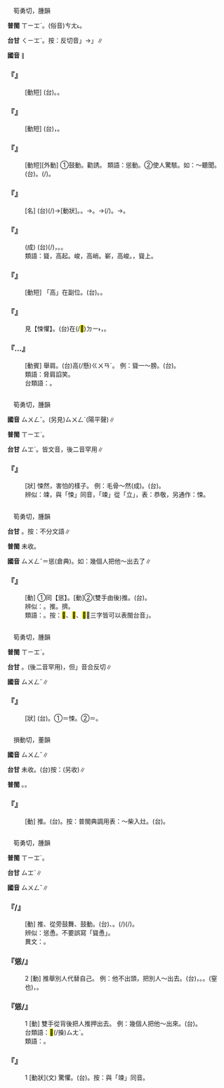 
=={{ruby|聳|ㄙㄨㄥˇ}}==

　筍勇切，腫韻

'''普閩''' <rt>ㄒㄧㆲˋ</rt>。(俗音)<rt>ㄘㄤ˪</rt>。

'''台甘''' <rt>ㄑㄧㆲˋ</rt>。按：反切音{{ruby|「|ㄒㄧㆲˋ}}」→{{ruby|「|ㄑㄧㆲˋ}}」∥

'''國音''' {{ruby|(文)|ㄙㄨㄥˇ}}∥

    

==='''『{{ruby|聳|ㄙㄨㄥˇ}}{{ruby|立|ㄌㄧˋ}}』'''===
: [動短] (台){{ruby|企|ㄎㄧㄚ˫}}{{ruby|高|ㄍㄨㄢˊ}}{{ruby|高|ㄍㄨㄢˊ}}。{{ruby|企|ㄎㄧㄚ˫}}{{ruby|直|ㄉㄧㆵ ͘}}{{ruby|直|ㄉㄧㆵ ͘}}。
    

==='''『{{ruby|聳|ㄙㄨㄥˇ}}{{ruby|聽|ㄊㄧㄥ}}』'''===
: [動短] (台){{ruby|發|ㄏㄨㄚㆵ}}{{ruby|言|ㆣㄧㄢˊ}}{{ruby|奇|ㄍㄧˊ}}{{ruby|異|ㆪ˫}}{{ruby|引|ㄧㄣˋ}}{{ruby|起|ㄎㄧˋ}}{{ruby|眾|ㄐㄧㄥ˪}}{{ruby|人|ㄌㄤˊ}}{{ruby|丌|ㆤ}}{{ruby|注|ㄗㄨ˪}}{{ruby|意|ㄧ˪}}，{{ruby|驚|ㄍㄧㄥ}}{{ruby|動|ㄉㆲ˫}}{{ruby|人|ㄌㄤˊ}}{{ruby|丌|ㆤ}}{{ruby|聽|ㄊㄧㄥ}}{{ruby|聞|ㆠㄨㄣˊ}}。
    

==='''『{{ruby|聳|ㄙㄨㄥˇ}}{{ruby|動|ㄉㄨㄥˋ}}』'''===
: [動短][外動] ①鼓動。勸誘。 類語：慫動。②使人驚駭。如：～聽聞。(台){{ruby|驚|ㄍㄧㄥ}}{{ruby|動|ㄉㆲ˫}}{{ruby|世|ㄙㆤ˪}}{{ruby|人|ㆢㄧㄣˊ/ㄌㄧㄣˊ}}。{{ruby|使|ㄙㄨˋ}}{{ruby|人|ㄌㄤˊ}}{{ruby|驚|ㄍㄧㄥ}}{{ruby|動|ㄉㆲ˫}}(/{{ruby|著|ㄉㄧㄜㆷ ͘}}{{ruby|驚|ㄍㄧㆩ}}){{ruby|注|ㄗㄨ˪}}{{ruby|意|ㄧ˪}}。
    

==='''『{{ruby|聳|ㄙㄨㄥˇ}}』'''===
: [名] (台){{ruby|出|ㄘㄨㆵ}}{{ruby|世|ㄒㄧ˪}}{{ruby|著|ㄉㄧㄜㆷ}}(/{{ruby|都|ㄉㄜ˫}}){{ruby|臭|ㄘㄠ˪}}{{ruby|耳|ㄏㆪ˫/ㄏㄧ˫}}{{ruby|聾|ㄌㄤˊ}}→[動狀]。{{ruby|<mark>&#xffb58;</mark>|ㆣㄧㄚㆷ}}{{ruby|頭|ㄊㄠˊ}}{{ruby|<mark>&#xffb58;</mark>|ㆣㄧㄚㆷ}}{{ruby|耳|ㄏㄧ˫/ㄏㆪ˫}}。→{{ruby|企|ㄎㄧㄚ˫}}{{ruby|直|ㄉㄧㆵ ͘}}{{ruby|起|·ㄎㄧˋ}}{{ruby|來|·ㄌㄞˊ}}。→{{ruby|企|ㄎㄧㄚ˫}}{{ruby|高|ㄍㄨㄢˊ}}{{ruby|高|ㄍㄨㄢˊ}}(/{{ruby|懸|ㄍㄨㄢˊ}}{{ruby|懸|ㄍㄨㄢˊ}})。→{{ruby|使|ㄙㄨˋ}}{{ruby|人|ㄌㄤˊ}}{{ruby|驚|ㄍㄧㄥ}}{{ruby|動|ㄉㆲ˫}}。
    

==='''『{{ruby|危|ㄨㄟˊ}}{{ruby|言|ㄧㄢˊ}}{{ruby|聳|ㄙㄨㄥˇ}}{{ruby|聽|ㄊㄧㄥ}}』'''===
: (成) (台){{ruby|講|ㄍㆲˋ}}{{ruby|→|ㄍㆲ}}{{ruby|一|ㄐㄧㆵ ͘}}{{ruby|寡|ㄍㄨㄚˋ}}(/{{ruby|許|ㄎㄨㄚˋ}}){{ruby|付|ㄏㆦ˫}}{{ruby|人|ㄌㄤˊ}}{{ruby|聽|ㄊㄧㆩ}}{{ruby|著|ㄉㄧㄜㆷ ͘}}{{ruby|會|ㄨㆤ˫/ㆤ˫}}{{ruby|驚|ㄍㄧㆩ}}{{ruby|丌|ㆤ}}{{ruby|話|ㄨㆤ˫}}{{ruby|引|ㄧㄣˋ}}{{ruby|起|ㄎㄧˋ}}{{ruby|人|ㄌㄤˊ}}{{ruby|注|ㄗㄨ˪}}{{ruby|意|ㄧ˪}}，{{ruby|打|ㄉㆩˋ}}{{ruby|動|ㄉㆲ˫}}{{ruby|人|ㆢㄧㄣˊ/ㄌㄧㄣˊ}}{{ruby|心|ㄒㄧㆬ}}。{{ruby|使|ㄙㄨˋ}}{{ruby|人|ㄌㄤˊ}}{{ruby|<mark>&#xffb58;</mark>|ㆣㄧㄚㆷ}}{{ruby|頭|ㄊㄠˊ}}{{ruby|<mark>&#xffb58;</mark>|ㆣㄧㄚㆷ}}{{ruby|耳|ㄏㄧ˫/ㄏㆪ˫}}。
:類語：聳，高起。峻，高峭。嶄，高峻。{{ruby|矗|ㄔㄨˋ}}，聳上。
:
:
    

==='''『{{ruby|高|ㄍㄠ}}{{ruby|聳|ㄙㄨㄥˇ}}』'''===
: [動短] 「高」在副位。(台){{ruby|企|ㄎㄧㄚ˫}}{{ruby|高|ㄍㄨㄢˊ}}{{ruby|高|ㄍㄨㄢˊ}}{{ruby|直|ㄉㄧㆵ ͘}}{{ruby|直|ㄉㄧㆵ ͘}}。{{ruby|聳|ㄑㄧㄥ˪}}{{ruby|高|ㄍㄨㄢˊ}}。
    

==='''『{{ruby|聳|ㄙㄨㄥˇ}}{{ruby|懼|ㄐㄩˋ}}』'''===
:  見【悚懼】。(台){{ruby|著|ㄉㄧㄜㆷ ͘}}{{ruby|驚|ㄍㄧㆩ}}在(/<mark>&#xf9853;</mark>)<rt>ㄉㄧ˫</rt>{{ruby|心|ㄒㄧㆬ}}{{ruby|肝|ㄍㄨㆩ}}{{ruby|內|ㄌㄞ˫}}，{{ruby|心|ㄒㄧㆬ}}{{ruby|內|ㄌㄞ˫}}{{ruby|驚|ㄍㄧㆩ}}{{ruby|驚|ㄍㄧㆩ}}。
    

==='''『{{ruby|聳|ㄙㄨㄥˇ}}…{{ruby|肩|ㄐㄧㄢ}}』'''===
: [動賓] 舉肩。(台){{ruby|肩|ㄍㄧㄢ}}{{ruby|胛|ㄍㄚㆷ}}{{ruby|頭|ㄊㄠˊ}}{{ruby|提|ㄊㆤˊ}}高(/懸)<rt>ㄍㄨㄢˊ</rt>。 例：聳一～膀。(台){{ruby|肩|ㄍㄧㄢ}}{{ruby|胛|ㄍㄚㆷ}}{{ruby|頭|ㄊㄠˊ}}{{ruby|小|ㄒㄧㄜˋ}}{{ruby|可|ㄎㄨㄚˋ}}{{ruby|提|ㄊㆤˊ}}{{ruby|→|ㄊㆤㆷ ͘}}{{ruby|高|ㄍㄜ/ㄍㄨㄢˊ}}{{ruby|一|ㄐㄧㆵ ͘}}{{ruby|下|·ㆤ˫}}。
:類語：脅肩諂笑。
:
:台類語：{{ruby|提|ㄊㆤˊ}}{{ruby|→|ㄊㆤㆷ ͘}}{{ruby|肩|ㄍㄧㄢ}}。
:
    

=={{ruby|悚|ㄙㄨㄥˇ}}==

　筍勇切，腫韻

'''國音''' <rt>ㄙㄨㄥˇ</rt>。(另見)<rt>ㄙㄨㄥˊ</rt>(陽平聲)∥

'''普閩''' <rt>ㄒㄧㆲˋ</rt>。

'''台甘''' <rt>ㄙㆲˋ</rt>{{ruby|。|ㄑㄧㆲˋ}}{{ruby|。|ㄒㄧㆲˋ}}。皆文音，後二音罕用∥

    

==='''『{{ruby|悚|ㄙㄨㄥˇ}}』'''===
: [狀] 悚然，害怕的樣子。 例：毛骨～然(成)。(台){{ruby|驚|ㄍㄧㆩ}}{{ruby|<mark>&#xffa42;</mark>|ㄍㄚㆷ}}{{ruby|起|ㄎㄧˋ}}{{ruby|雞|ㄍㄨㆤ/ㄍㆤ}}{{ruby|母|ㆠㄜˋ/ㆠㄨˋ}}{{ruby|皮|ㄆㄨㆤˊ/ㄆㆤˊ}}。
:辨似：竦，與「悚」同音，「竦」從「立」，表：恭敬，另通作：悚。
:
    

=={{ruby|<mark>&#xf8e74;</mark>|ㄙㄨㄥˇ}}==

　筍勇切，腫韻

'''台甘''' {{ruby|(文)|ㄒㄧㆲˋ}}{{ruby|、|ㄙㆲˋ}}。按：不分文語∥

'''普閩''' 未收。

'''國音''' <rt>ㄙㄨㄥˇ</rt>＝慫(倉典)。如：幾個人把他～出去了∥

    

==='''『{{ruby|<mark>&#xf8e74;</mark>|ㄙㄨㄥˇ}}』'''===
: [動] ①同【慫】。[動]②(雙手由後)推。(台){{ruby|<mark>&#xffa58;</mark>|ㄙㄚㆶ}}。
:辨似：{{ruby|搡|ㄙㄤˇ}}。推。擠。
:
:類語：{{ruby|<mark>&#xffeef;</mark>|ㄙㄨㄥˇ}}。按：<mark>&#xf8e74;</mark>、<mark>&#xffeef;</mark>、<mark>&#xf8e43;</mark>，三字皆可以表閩台音{{ruby|「|ㄙㄤˋ}}」。
:
    

=={{ruby|竦|ㄙㄨㄥˇ}}==

　筍勇切，腫韻

'''普閩''' <rt>ㄒㄧㆲˋ</rt>。

'''台甘''' {{ruby|(文)|ㄙㆲˋ}}{{ruby|。|ㄒㄧㆲˋ}}{{ruby|。|ㄑㄧㆲˋ}}。(後二音罕用)，但{{ruby|「|ㄒㄧㆲˋ}}」音合反切∥

'''國音''' <rt>ㄙㄨㄥˇ</rt>∥

    

==='''『{{ruby|竦|ㄙㄨㄥˇ}}』'''===
: [狀] (台){{ruby|恭|ㄍㄧㆲ}}{{ruby|恭|ㄍㄧㆲ}}{{ruby|敬|ㄍㄧㄥ˪}}{{ruby|敬|ㄍㄧㄥ˪}}{{ruby|丌|ㆤ}}{{ruby|款|ㄎㄨㄢˋ}}。①＝悚。②＝{{ruby|聳|ㄙㄨㄥˇ}}。
    

=={{ruby|<mark>&#xffeef;</mark>|ㄙㄨㄥˇ}}==

　損動切，董韻

'''國音''' <rt>ㄙㄨㄥˇ</rt>∥

'''台甘''' 未收。(台)按：(另收){{ruby|搡|ㄙㆲˋ}}∥

'''普閩''' {{ruby|(文)|ㄙㆲˋ}}。{{ruby|(白)|ㄙㄤˋ}}。

    

==='''『{{ruby|<mark>&#xffeef;</mark>|ㄙㄨㄥˇ}}』'''===
: [動] 推。(台){{ruby|<mark>&#xffa58;</mark>|ㄙㄚㆶ}}。按：普閩典調用表：～柴入灶。(台){{ruby|柴|ㄘㄚˊ}}{{ruby|<mark>&#xf8e43;</mark>|ㄙㄤˋ}}{{ruby|入|ㆢㄧㆴ ͘/ㄌㄧㆴ}}{{ruby|灶|ㄗㄠ˪}}{{ruby|孔|ㄎㄤ}}。
    

=={{ruby|慫|ㄙㄨㄥˇ}}==

　筍勇切，腫韻

'''普閩''' <rt>ㄒㄧㆲˋ</rt>。

'''台甘''' <rt>ㄙㆲˋ</rt>∥

'''國音''' <rt>ㄙㄨㄥˇ</rt>∥

    

==='''『{{ruby|慫|ㄙㄨㄥˇ}}{{ruby|恿|ㄩㄥˇ}}/{{ruby|縱|ㄗㄨㄥˋ}}{{ruby|臾|ㄩˊ}}』'''===
: [動] 推{{ruby|<mark>&#xf8e74;</mark>|ㄙㄨㄥˇ}}、從旁鼓舞、鼓動。(台){{ruby|鼓|ㄍㆦˋ}}{{ruby|舞|ㆠㄨˋ}}、{{ruby|鼓|ㄍㆦˋ}}{{ruby|勵|ㄌㆤ˫}}。{{ruby|使|ㄙㄞˋ}}{{ruby|嗾|ㄙㆦˋ}}{{ruby|人|ㄌㄤˊ}}{{ruby|去|ㄎㄧ˪}}{{ruby|做|ㄗㄨㆤ˪/ㄗㄜ˪}}{{ruby|歹|ㄆㆮˋ/ㄆㄞˋ}}{{ruby|載|ㄉㄞ˫}}(/{{ruby|戴|ㄉㄞ˪}}){{ruby|事|ㄐㄧ˪}}(/{{ruby|事|ㄉㄞ˫}}{{ruby|情|ㄐㄧ˪}})。
:辨似：慫恿。不要誤寫「聳恿」。
:
:異文：{{ruby|<mark>&#xf8e74;</mark>|ㄙㄨㄥˇ}}。
:
    

==='''『慫/{{ruby|<mark>&#xf8e74;</mark>|ㄙㄨㄥˇ}}』'''===
:2  [動] 推舉別人代替自己。 例：他不出頭，把別人～出去。(台){{ruby|伊|ㄧ}}{{ruby|家|ㄍㄚ}}{{ruby|己|ㄍㄧ˫/ㄉㄧ˫}}{{ruby|無|ㆠㄜˊ}}{{ruby|愛|ㄞ˪}}{{ruby|出|ㄘㄨㆵ}}{{ruby|面|ㆠㄧㄣ˫}}，{{ruby|推|ㄊㄨㄧ}}{{ruby|薦|ㄐㄧㄢ˪}}{{ruby|別|ㄅㄚㆵ ͘}}{{ruby|人|ㄌㄤˊ}}{{ruby|代|ㄉㄞ˫}}{{ruby|替|ㄊㄨㆤ˪/ㄊㆤ˪}}。{{ruby|尋|ㄘㄨㆤ˫/ㄘㆤ˫}}{{ruby|替|ㄊㄨㆤ˪/ㄊㆤ˪}}{{ruby|身|ㄒㄧㄣ}}。{{ruby|叫|ㄍㄧㄜ˪}}{{ruby|別|ㄅㄚㆵ ͘}}{{ruby|人|ㄌㄤˊ}}{{ruby|去|ㄎㄧ˪}}{{ruby|凹|ㄊㄚㆴ ͘}}(窒也)，{{ruby|凹|ㄊㄚㆴ ͘}}{{ruby|位|ㄨㄧ˫}}。
    

==='''『慫/{{ruby|<mark>&#xf8e74;</mark>|ㄙㄨㄥˇ}}』'''===
:1  [動] 雙手從背後把人推押出去。 例：幾個人把他～出來。(台){{ruby|幾|ㄍㄨㄧˋ}}{{ruby|仔|ㄚ}}{{ruby|個|ㆤˊ}}{{ruby|人|ㄌㄤˊ}}{{ruby|做|ㄗㄨㆤ˪/ㄗㄜ˪}}{{ruby|陣|ㄉㄧㄣ˫}}{{ruby|將|ㄐㄧㆲ}}{{ruby|伊|ㄧ}}{{ruby|搡|ㄙㄤˋ}}{{ruby|<mark>&#xffa58;</mark>|ㄙㄚㆶ}}{{ruby|出|ㄘㄨㆵ}}{{ruby|去|·ㄎㄧ˪}}{{ruby|外|ㆣㄨㄚ˫}}{{ruby|面|ㆠㄧㄣ˫}}。
:台類語：<mark>&#xffeef;</mark>(/搡)<rt>ㄙㄤˋ</rt>。
:
:類語：{{ruby|孫|ㄙㄨㄣˋ}}。
:
    

==='''『{{ruby|慫|ㄙㄨㄥˇ}}』'''===
:1  [動狀](文) 驚懼。(台){{ruby|著|ㄉㄧㄜㆷ ͘}}{{ruby|驚|ㄍㄧㆩ}}。按：與「竦」同音。
    
